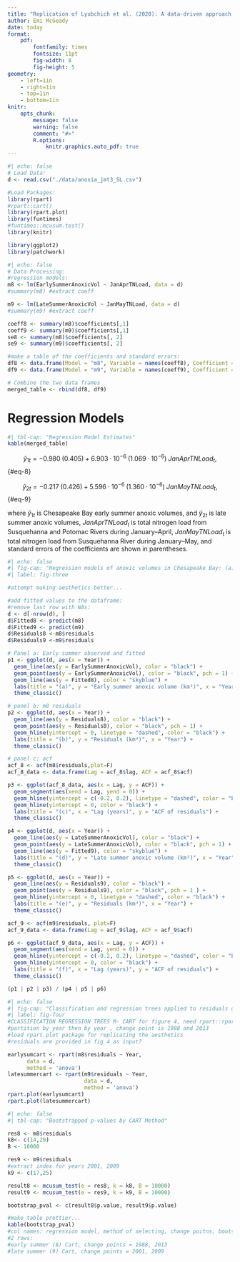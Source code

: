 ```yaml
---
title: "Replication of Lyubchich et al. (2020): A data-driven approach to detecting change points in linear regression models"
author: Emi McGeady
date: today
format:
    pdf:
        fontfamily: times
        fontsize: 11pt
        fig-width: 8
        fig-height: 5
geometry:
    - left=1in
    - right=1in
    - top=1in
    - bottom=1in
knitr:
    opts_chunk:
        message: false
        warning: false
        comment: "#>"
        R.options:
            knitr.graphics.auto_pdf: true 
---
```


```r
#| echo: false
# Load Data:
d <- read.csv("./data/anoxia_jmt3_SL.csv")

#Load Packages:
library(rpart)
#rpart::cart()
library(rpart.plot)
library(funtimes)
#funtimes::mcusum.test()
library(knitr)

library(ggplot2)
library(patchwork)
```

```r
#| echo: false
# Data Processing:
#regression models:
m8 <- lm(EarlySummerAnoxicVol ~ JanAprTNLoad, data = d)
#summary(m8) #extract coeff

m9 <- lm(LateSummerAnoxicVol ~ JanMayTNLoad, data = d)
#summary(m9) #extract coeff

coeff8 <- summary(m8)$coefficients[,1]
coeff9 <- summary(m9)$coefficients[,1]
se8 <- summary(m8)$coefficients[, 2]
se9 <- summary(m9)$coefficients[, 2]

#make a table of the coefficients and standard errors:
df8 <- data.frame(Model = "m8", Variable = names(coeff8), Coefficient = coeff8, SE = se8)
df9 <- data.frame(Model = "m9", Variable = names(coeff9), Coefficient = coeff9, SE = se9)

# Combine the two data frames
merged_table <- rbind(df8, df9)

```
# Regression Models
```r
#| tbl-cap: "Regression Model Estimates"
kable(merged_table)
```

$$
\hat{y}_{1t} = -0.980 \; (0.405) + 6.903 \cdot 10^{-6} \; (1.069 \cdot 10^{-6}) \; JanAprTNLoad_{t},
\tag{8}
$$ {#eq-8}

$$
\hat{y}_{2t} = -0.217 \; (0.426) + 5.596 \cdot 10^{-6} \; (1.360\cdot10^{-6}) \; JanMayTNLoad_{t},
\tag{9}
$$ {#eq-9}

where $\hat{y}_{1t}$ is Chesapeake Bay early summer anoxic volumes, and $\hat{y}_{2t}$ is late summer anoxic volumes, $JanAprTNLoad_{t}$ is total nitrogen load from Susquehanna and Potomac Rivers during January–April, $JanMayTNLoad_{t}$ is total nitrogen load from Susquehanna River during January–May, and standard errors of the coefficients are shown in parentheses.

```r
#| echo: false
#| fig-cap: "Regression models of anoxic volumes in Chesapeake Bay: (a) anoxic volumes in early summer, fitted with (8); (d) anoxic volumes in late summer, fitted with (9); (b, e) respective residuals; (c, f) sample autocorrelation functions (ACFs) of the residuals"
#| label: fig-three

#attempt making aesthetics better...

#add fitted values to the dataframe:
#remove last row with NAs:
d <- d[-nrow(d), ]
d$Fitted8 <- predict(m8)
d$Fitted9 <- predict(m9)
d$Residuals8 <-m8$residuals
d$Residuals9 <-m9$residuals

# Panel a: Early summer observed and fitted
p1 <- ggplot(d, aes(x = Year)) +
  geom_line(aes(y = EarlySummerAnoxicVol), color = "black") +
  geom_point(aes(y = EarlySummerAnoxicVol), color = "black", pch = 1) +
  geom_line(aes(y = Fitted8), color = "skyblue") +
  labs(title = "(a)", y = "Early summer anoxic volume (km³)", x = "Year") +
  theme_classic() 

# panel b: m8 residuals
p2 <- ggplot(d, aes(x = Year)) +
  geom_line(aes(y = Residuals8), color = "black") +
  geom_point(aes(y = Residuals8), color = "black", pch = 1) +
  geom_hline(yintercept = 0, linetype = "dashed", color = "black") +
  labs(title = "(b)", y = "Residuals (km³)", x = "Year") +
  theme_classic()

# panel c: acf
acf_8 <- acf(m8$residuals,plot=F)
acf_8_data <- data.frame(Lag = acf_8$lag, ACF = acf_8$acf)

p3 <- ggplot(acf_8_data, aes(x = Lag, y = ACF)) +
  geom_segment(aes(xend = Lag, yend = 0)) +
  geom_hline(yintercept = c(-0.2, 0.2), linetype = "dashed", color = "blue") +
  geom_hline(yintercept = 0, color = "black") +
  labs(title = "(c)", x = "Lag (years)", y = "ACF of residuals") +
  theme_classic()

p4 <- ggplot(d, aes(x = Year)) +
  geom_line(aes(y = LateSummerAnoxicVol), color = "black") +
  geom_point(aes(y = LateSummerAnoxicVol), color = "black", pch = 1) +
  geom_line(aes(y = Fitted9), color = "skyblue") +
  labs(title = "(d)", y = "Late summer anoxic volume (km³)", x = "Year") +
  theme_classic() 

p5 <- ggplot(d, aes(x = Year)) +
  geom_line(aes(y = Residuals9), color = "black") +
  geom_point(aes(y = Residuals9), color = "black", pch = 1 ) +
  geom_hline(yintercept = 0, linetype = "dashed", color = "black") +
  labs(title = "(e)", y = "Residuals (km³)", x = "Year") +
  theme_classic()

acf_9 <- acf(m9$residuals, plot=F)
acf_9_data <- data.frame(Lag = acf_9$lag, ACF = acf_9$acf)

p6 <- ggplot(acf_9_data, aes(x = Lag, y = ACF)) +
  geom_segment(aes(xend = Lag, yend = 0)) +
  geom_hline(yintercept = c(-0.2, 0.2), linetype = "dashed", color = "blue") +
  geom_hline(yintercept = 0, color = "black") +
  labs(title = "(f)", x = "Lag (years)", y = "ACF of residuals") +
  theme_classic()

(p1 | p2 | p3) / (p4 | p5 | p6)
```


```r
#| echo: false
#| fig-cap: "Classification and regression trees applied to residuals of (a) model (8) for anoxic volumes in early summer, and (b) model (9) for anoxic volumes in late summer. For each node, the average value of the residuals is reported along with the node size expressed as percentage of the total sample size T = 33"
#| label: fig-four
#CLASSIFICATION REGRESSION TREES M- CART for figure 4, need rpart::rpart package and function
#partition by year then by year , change point is 1988 and 2013
#load rpart.plot package for replicating the aesthetics
#residuals are provided in fig 4 as input?

earlysumcart <- rpart(m8$residuals ~ Year,
      data = d,
      method = 'anova')
latesummercart <- rpart(m9$residuals ~ Year,
                        data = d,
                        method = 'anova')
rpart.plot(earlysumcart)
rpart.plot(latesummercart)

```

```r
#| echo: false
#| tbl-cap: "Bootstrapped p-values by CART Method"

res8 <- m8$residuals
k8<- c(14,29)
B <- 10000

res9 <- m9$residuals
#extract index for years 2001, 2009
k9 <- c(17,25)

result8 <- mcusum_test(e = res8, k = k8, B = 10000)
result9 <- mcusum_test(e = res9, k = k9, B = 10000)

bootstrap_pval <- c(result8$p.value, result9$p.value)

#make table prettier...
kable(bootstrap_pval)
#col names: regression model, method of selecting, change poitns, bootstrapped p-value
#2 rows:
#early summer (8) Cart, change points = 1988, 2013
#late summer (9) Cart, change points = 2001, 2009


```

